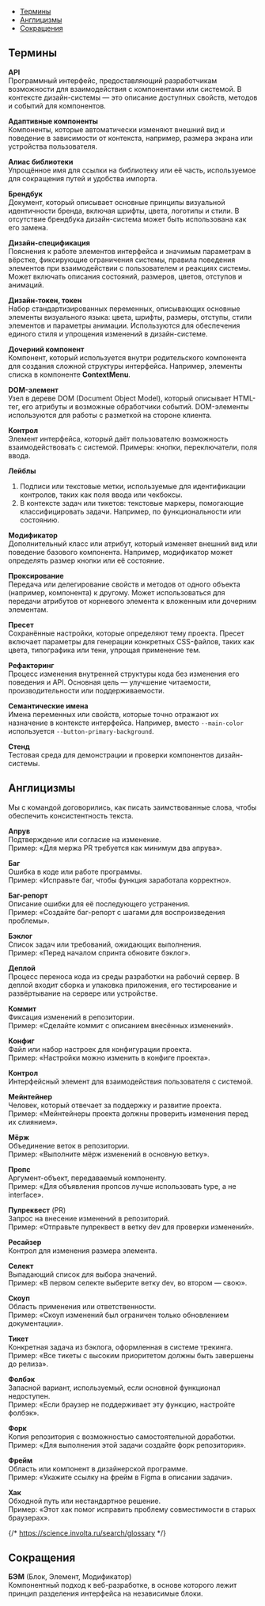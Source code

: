 
<MdxMenu>

- [Термины](#термины)
- [Англицизмы](#англицизмы)
- [Сокращения](#сокращения)

</MdxMenu>

## Термины

**API**  
Программный интерфейс, предоставляющий разработчикам возможности для взаимодействия с компонентами или системой. В контексте дизайн-системы — это описание доступных свойств, методов и событий для компонентов.

**Адаптивные компоненты**  
Компоненты, которые автоматически изменяют внешний вид и поведение в зависимости от контекста, например, размера экрана или устройства пользователя.

**Алиас библиотеки**  
Упрощённое имя для ссылки на библиотеку или её часть, используемое для сокращения путей и удобства импорта.

**Брендбук**  
Документ, который описывает основные принципы визуальной идентичности бренда, включая шрифты, цвета, логотипы и стили. В отсутствие брендбука дизайн-система может быть использована как его замена.

**Дизайн-спецификация**  
Пояснения к работе элементов интерфейса и значимым параметрам в вёрстке, фиксирующие ограничения системы, правила поведения элементов при взаимодействии с пользователем и реакциях системы. Может включать описания состояний, размеров, цветов, отступов и анимаций.

**Дизайн-токен, токен**  
Набор стандартизированных переменных, описывающих основные элементы визуального языка: цвета, шрифты, размеры, отступы, стили элементов и параметры анимации. Используются для обеспечения единого стиля и упрощения изменений в дизайн-системе.

**Дочерний компонент**  
Компонент, который используется внутри родительского компонента для создания сложной структуры интерфейса. Например, элементы списка в компоненте **ContextMenu**.

**DOM-элемент**  
Узел в дереве DOM (Document Object Model), который описывает HTML-тег, его атрибуты и возможные обработчики событий. DOM-элементы используются для работы с разметкой на стороне клиента.

**Контрол**  
Элемент интерфейса, который даёт пользователю возможность взаимодействовать с системой. Примеры: кнопки, переключатели, поля ввода.

**Лейблы**

1. Подписи или текстовые метки, используемые для идентификации контролов, таких как поля ввода или чекбоксы.
2. В контексте задач или тикетов: текстовые маркеры, помогающие классифицировать задачи. Например, по функциональности или состоянию.

**Модификатор**  
Дополнительный класс или атрибут, который изменяет внешний вид или поведение базового компонента. Например, модификатор может определять размер кнопки или её состояние.

**Проксирование**  
Передача или делегирование свойств и методов от одного объекта (например, компонента) к другому. Может использоваться для передачи атрибутов от корневого элемента к вложенным или дочерним элементам.

**Пресет**  
Сохранённые настройки, которые определяют тему проекта. Пресет включает параметры для генерации конкретных CSS-файлов, таких как цвета, типографика или тени, упрощая применение тем.

**Рефакторинг**  
Процесс изменения внутренней структуры кода без изменения его поведения и API. Основная цель — улучшение читаемости, производительности или поддерживаемости.

**Семантические имена**  
Имена переменных или свойств, которые точно отражают их назначение в контексте интерфейса. Например, вместо `--main-color` используется `--button-primary-background`.

**Стенд**  
Тестовая среда для демонстрации и проверки компонентов дизайн-системы.

## Англицизмы

Мы с командой договорились, как писать заимствованные слова, чтобы обеспечить консистентность текста.

**Апрув**  
Подтверждение или согласие на изменение.  
Пример: «Для мержа PR требуется как минимум два апрува».

**Баг**  
Ошибка в коде или работе программы.  
Пример: «Исправьте баг, чтобы функция заработала корректно».

**Баг-репорт**  
Описание ошибки для её последующего устранения.  
Пример: «Создайте баг-репорт с шагами для воспроизведения проблемы».

**Бэклог**  
Список задач или требований, ожидающих выполнения.  
Пример: «Перед началом спринта обновите бэклог».

**Деплой**  
Процесс переноса кода из среды разработки на рабочий сервер. В деплой входит сборка и упаковка приложения, его тестирование и развёртывание на сервере или устройстве.

**Коммит**  
Фиксация изменений в репозитории.  
Пример: «Сделайте коммит с описанием внесённых изменений».

**Конфиг**  
Файл или набор настроек для конфигурации проекта.  
Пример: «Настройки можно изменить в конфиге проекта».

**Контрол**  
Интерфейсный элемент для взаимодействия пользователя с системой.

**Мейнтейнер**  
Человек, который отвечает за поддержку и развитие проекта.  
Пример: «Мейнтейнеры проекта должны проверить изменения перед их слиянием».

**Мёрж**  
Объединение веток в репозитории.  
Пример: «Выполните мёрж изменений в основную ветку».

**Пропс**  
Аргумент-объект, передаваемый компоненту.  
Пример: «Для объявления пропсов лучше использовать type, а не interface».

**Пулреквест** (PR)  
Запрос на внесение изменений в репозиторий.  
Пример: «Отправьте пулреквест в ветку dev для проверки изменений».

**Ресайзер**  
Контрол для изменения размера элемента.

**Селект**  
Выпадающий список для выбора значений.  
Пример: «В первом селекте выберите ветку dev, во втором — свою».

**Скоуп**  
Область применения или ответственности.  
Пример: «Скоуп изменений был ограничен только обновлением документации».

**Тикет**  
Конкретная задача из бэклога, оформленная в системе трекинга.  
Пример: «Все тикеты с высоким приоритетом должны быть завершены до релиза».

**Фолбэк**  
Запасной вариант, используемый, если основной функционал недоступен.  
Пример: «Если браузер не поддерживает эту функцию, настройте фолбэк».

**Форк**  
Копия репозитория с возможностью самостоятельной доработки.  
Пример: «Для выполнения этой задачи создайте форк репозитория».

**Фрейм**  
Область или компонент в дизайнерской программе.  
Пример: «Укажите ссылку на фрейм в Figma в описании задачи».

**Хак**  
Обходной путь или нестандартное решение.  
Пример: «Этот хак помог исправить проблему совместимости в старых браузерах».

{/* https://science.involta.ru/search/glossary */}

## Сокращения

**БЭМ** (Блок, Элемент, Модификатор)  
Компонентный подход к веб-разработке, в основе которого лежит принцип разделения интерфейса на независимые блоки.
